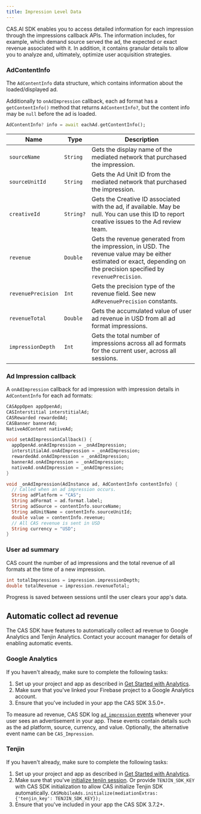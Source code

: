 ```yaml
---
title: Impression Level Data
---
```


CAS.AI SDK enables you to access detailed information for each impression through the impressions callback APIs. The information includes, for example, which demand source served the ad, the expected or exact revenue associated with it. In addition, it contains granular details to allow you to analyze and, ultimately, optimize user acquisition strategies.

### AdContentInfo
The `AdContentInfo` data structure, which contains information about the loaded/displayed ad.

Additionally to `onAdImpression` callback, each ad format has a `getContentInfo()` method that returns `AdContentInfo?`, but the content info may be `null` before the ad is loaded.
```dart
AdContentInfo? info = await eachAd.getContentInfo();
```

| Name               | Type      | Description                                                                                                                                                             |
| ------------------ | --------- | ----------------------------------------------------------------------------------------------------------------------------------------------------------------------- |
| `sourceName`       | `String`  | Gets the display name of the mediated network that purchased the impression.                                                                                            |
| `sourceUnitId`     | `String`  | Gets the Ad Unit ID from the mediated network that purchased the impression.                                                                                            |
| `creativeId`       | `String?` | Gets the Creative ID associated with the ad, if available. May be null. You can use this ID to report creative issues to the Ad review team.                            |
| `revenue`          | `Double`  | Gets the revenue generated from the impression, in USD. The revenue value may be either estimated or exact, depending on the precision specified by `revenuePrecision`. |
| `revenuePrecision` | `Int`     | Gets the precision type of the revenue field. See new `AdRevenuePrecision` constants.                                                                                   |
| `revenueTotal`     | `Double`  | Gets the accumulated value of user ad revenue in USD from all ad format impressions.                                                                                    |
| `impressionDepth`  | `Int`     | Gets the total number of impressions across all ad formats for the current user, across all sessions.                                                                   |

### Ad Impression callback
A `onAdImpression` callback for ad impression with impression details in `AdContentInfo` for each ad formats:
```dart
CASAppOpen appOpenAd;
CASInterstitial interstitialAd;
CASRewarded rewardedAd;
CASBanner bannerAd;
NativeAdContent nativeAd;

void setAdImpressionCallback() {
  appOpenAd.onAdImpression = _onAdImpression;
  interstitialAd.onAdImpression = _onAdImpression;
  rewardedAd.onAdImpression = _onAdImpression;
  bannerAd.onAdImpression = _onAdImpression;
  nativeAd.onAdImpression = _onAdImpression;
}

void _onAdImpression(AdInstance ad, AdContentInfo contentInfo) {  
  // Called when an ad impression occurs.  
  String adPlatform = "CAS";  
  String adFormat = ad.format.label;  
  String adSource = contentInfo.sourceName;  
  String adUnitName = contentInfo.sourceUnitId;  
  double value = contentInfo.revenue;  
  // All CAS revenue is sent in USD  
  String currency = "USD";  
}
```

### User ad summary
CAS count the number of ad impressions and the total revenue of all formats at the time of a new impression.
```dart
int totalImpressions = impression.impressionDepth;
double totalRevenue = impression.revenueTotal;
```
<Info>
Progress is saved between sessions until the user clears your app's data.
</Info>

## Automatic collect ad revenue
The CAS SDK have features to automatically collect ad revenue to Google Analytics and Tenjin Analytics. Contact your account manager for details of enabling automatic events.
### Google Analytics
If you haven't already, make sure to complete the following tasks:
1. Set up your project and app as described in [Get Started with Analytics](https://firebase.google.com/docs/analytics/get-started).
2. Make sure that you've linked your Firebase project to a Google Analytics account.
3. Ensure that you've included in your app the CAS SDK 3.5.0+.

To measure ad revenue, CAS SDK log [`ad_impression` events](https://firebase.google.com/docs/reference/android/com/google/firebase/analytics/FirebaseAnalytics.Event#public-static-final-string-ad_impression) whenever your user sees an advertisement in your app. These events contain details such as the ad platform, source, currency, and value. Optionally, the alternative event name can be `CAS_Impression`.

### Tenjin
If you haven't already, make sure to complete the following tasks:
1. Set up your project and app as described in [Get Started with Analytics](https://docs.tenjin.com/docs/android-sdk#basic-integration).
2. Make sure that you've [initialize tenjin session](https://docs.tenjin.com/docs/android-sdk#app-initialization). Or provide `TENJIN_SDK_KEY` with CAS SDK initialization to allow CAS initialize Tenjin SDK automatically.
   `CASMobileAds.initialize(mediationExtras: {'tenjin_key': TENJIN_SDK_KEY});`
3. Ensure that you've included in your app the CAS SDK 3.7.2+.
